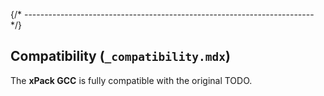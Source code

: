 
{/* ------------------------------------------------------------------------ */}

## Compatibility (`_compatibility.mdx`)

The **xPack GCC** is fully compatible with the original TODO.
